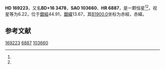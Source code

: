 {{Starbox begin
| name = HD 169223
}}
{{Starbox observe
| epoch = [[J2000.0|J2000.0]]
| constell = {{星座名待查}}<ref name=SIMBAD>{{cite web
 | url=http://simbad.u-strasbg.fr/simbad/sim-id?Ident=HR+6887
 | title =Pulsating variable Star
 | publisher=Centre de Données astronomiques de Strasbourg
 | work=SIMBAD
 | accessdate=2012-07-13}}</ref><ref name=DATA>{{cite web
 | url=http://vizier.u-strasbg.fr/viz-bin/VizieR-5?-out.add=.&-source=5050&-corr=PK=HR&-out.max=9999&HR=6887
 | title=VizieR Detailed Page
 | accessdate=2012-07-13
 | archive-date=2016-03-04
 | archive-url=https://web.archive.org/web/20160304213105/http://vizier.u-strasbg.fr/viz-bin/VizieR-5?-out.add=.&-source=5050&-corr=PK=HR&-out.max=9999&HR=6887
 | dead-url=no
 }}</ref>
| 星官 = 
| ra = {{RA|18|23|2.9}}<ref name=SIMBAD /><ref name=DATA />
| dec = {{DEC|+16|41|17}}<ref name=SIMBAD /><ref name=DATA />
| appmag_v = 6.22<ref name=SIMBAD /><ref name=DATA />
}}
{{Starbox character
| class = K0<ref name=SIMBAD /><ref name=DATA />
| b-v = 1.2<ref name=SIMBAD /><ref name=DATA />
| u-b = <ref name=SIMBAD /><ref name=DATA />
| r-i = <ref name=SIMBAD /><ref name=DATA />
| variable = 
}}
{{Starbox astrometry
| radial_v = 
| prop_mo_ra = 15
| parallax = 
| p_error = 
}}
{{Starbox catalog
| names =BD+16 3478，[[SAO星表|SAO]] 103660，[[HD星表|HD]] 169223，[[HR星表|HR]] 6887}}
{{Starbox reference |Simbad=HR+6887}}
{{Starbox end}}

'''HD 169223'''，又名'''BD+16 3478'''，'''SAO 103660'''、'''HR 6887'''，是一颗恒星<ref name=SIMBAD /><ref name=DATA />，视星等为6.22，位于[[銀道座標系|銀經]]44.91，[[銀道座標系|銀緯]]13.67，其[[B1900.0|B1900.0]]坐标为赤經{{RA|18|18|35.4}}，赤緯{{DEC|+16|13.67|16}}。

== 参考文献 ==
{{reflist}}

{{star-stub}}

[[Category:HD和HDE天體|169223]]
[[Category:HR天體|6887]]
[[Category:SAO天體|103660]]